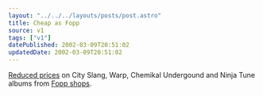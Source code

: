 ```yaml
---
layout: "../../../layouts/posts/post.astro"
title: Cheap as Fopp
source: v1
tags: ["v1"]
datePublished: 2002-03-09T20:51:02
updatedDate: 2002-03-09T20:51:02
---
```


[Reduced prices][1] on City Slang, Warp, Chemikal Undergound and Ninja Tune albums from [Fopp shops][2].

[1]: http://www.fopp.co.uk/independents/indie_listing1.htm
[2]: http://www.fopp.co.uk/stores/shops.htm
